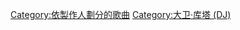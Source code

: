 {{Category explanation|'''[[大衛·庫塔_(DJ)|大衛·庫塔]]'''制作歌曲，關於大衛·庫塔創作或聯合創作的歌曲，請見「[[:Category:大卫·库塔创作的歌曲|:Category:大卫·库塔创作的歌曲]]」。關於大衛·庫塔的歌曲，請見「[[:Category:大卫·库塔歌曲|:Category:大卫·库塔歌曲]]」}}

[[Category:依製作人劃分的歌曲|Category:依製作人劃分的歌曲]]
[[Category:大卫·库塔_(DJ)|Category:大卫·库塔 (DJ)]]